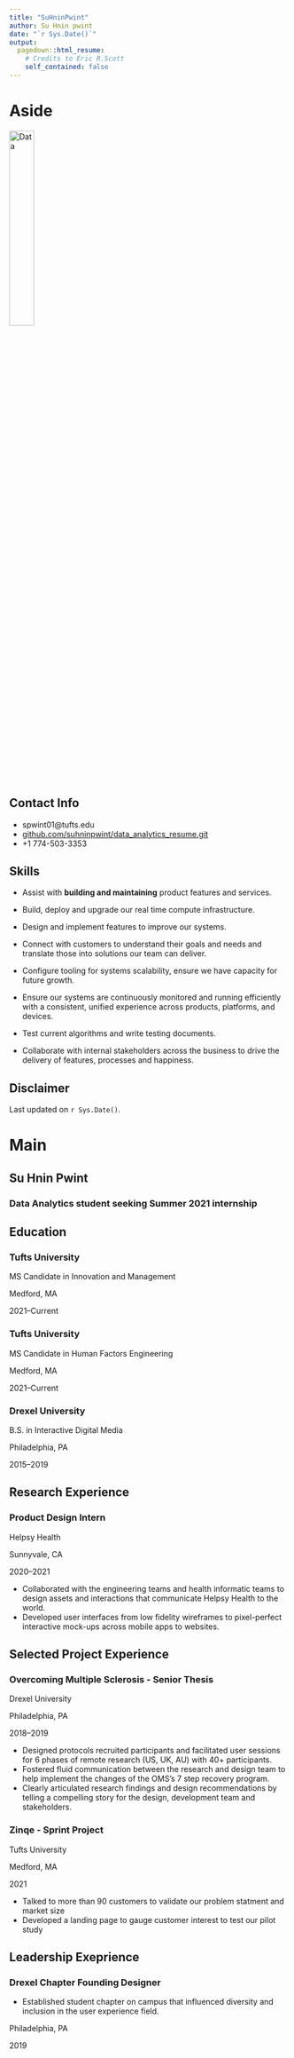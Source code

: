 ---
title: "SuHninPwint"
author: Su Hnin pwint
date: "`r Sys.Date()`"
output:
  pagedown::html_resume:
    # Credits to Eric R.Scott
    self_contained: false
---

Aside
================================================================================


![Data](data_icon.png){width=30%}
<!-- ![Data](`r here::here("data_icon.png")`) -->



Contact Info {#contact}
--------------------------------------------------------------------------------

- <i class="fa fa-envelope"></i>spwint01@tufts.edu
- <i class="fa fa-github"></i> [github.com/suhninpwint/data_analytics_resume.git](https://github.com/suhninpwint/data_analytics_resume.git)
- <i class="fa fa-phone"></i> +1 774-503-3353


Skills {#skills}
--------------------------------------------------------------------------------

- Assist with **building and maintaining** product features and services.

- Build, deploy and upgrade our real time compute infrastructure.

- Design and implement features to improve our systems.

- Connect with customers to understand their goals and needs and translate those into solutions our team can deliver.

- Configure tooling for systems scalability, ensure we have capacity for future growth.

- Ensure our systems are continuously monitored and running efficiently with a consistent, unified experience across products, platforms, and devices.

- Test current algorithms and write testing documents.

- Collaborate with internal stakeholders across the business to drive the delivery of features, processes and happiness.



Disclaimer {#disclaimer}
--------------------------------------------------------------------------------

<!--This resume was made with the R package [**pagedown**](https://github.com/rstudio/pagedown).-->

Last updated on `r Sys.Date()`.



Main
================================================================================

Su Hnin Pwint {#title}
--------------------------------------------------------------------------------

### Data Analytics student seeking Summer 2021 internship


Education {data-icon=graduation-cap data-concise=true}
--------------------------------------------------------------------------------

### Tufts University

MS Candidate in Innovation and Management

Medford, MA

2021--Current


### Tufts University

MS Candidate in Human Factors Engineering

Medford, MA

2021--Current


### Drexel University

B.S. in Interactive Digital Media

Philadelphia, PA

2015--2019



Research Experience {data-icon=flask}
--------------------------------------------------------------------------------

### Product Design Intern

Helpsy Health

Sunnyvale, CA

2020--2021

- Collaborated with the engineering teams and health informatic teams to design assets and interactions that communicate Helpsy Health to the world.
- Developed user interfaces from low fidelity wireframes to pixel-perfect
interactive mock-ups across mobile apps to websites. 



Selected Project Experience {data-icon=chalkboard-teacher}
--------------------------------------------------------------------------------

### Overcoming Multiple Sclerosis - Senior Thesis

Drexel University	

Philadelphia, PA

2018--2019

<!--::: concise-->
- Designed protocols recruited participants and facilitated user sessions for 6 phases of remote research (US, UK, AU) with 40+ participants.
- Fostered fluid communication between the research and design team to help implement the changes of the OMS’s 7 step recovery program.
- Clearly articulated research findings and design recommendations by telling a compelling story for the design, development team and stakeholders.
<!--:::-->



### Zinqe - Sprint Project

Tufts University

Medford, MA

2021 

- Talked to more than 90 customers to validate our problem statment and market size
- Developed a landing page to gauge customer interest to test our pilot study 



Leadership Exeprience {data-icon=comment-alt}
--------------------------------------------------------------------------------
### Drexel Chapter Founding Designer 
- Established student chapter on campus that influenced diversity and inclusion in the user experience field.

Philadelphia, PA

2019




